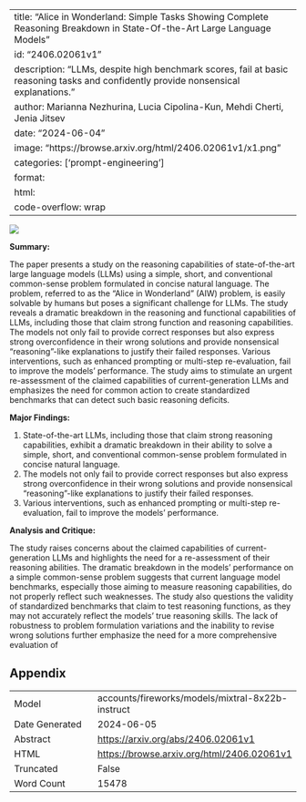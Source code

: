 
---
title: "Alice in Wonderland: Simple Tasks Showing Complete Reasoning Breakdown in State-Of-the-Art Large Language Models"
id: "2406.02061v1"
description: "LLMs, despite high benchmark scores, fail at basic reasoning tasks and confidently provide nonsensical explanations."
author: Marianna Nezhurina, Lucia Cipolina-Kun, Mehdi Cherti, Jenia Jitsev
date: "2024-06-04"
image: "https://browse.arxiv.org/html/2406.02061v1/x1.png"
categories: ['prompt-engineering']
format:
  html:
    code-overflow: wrap
---

![](https://browse.arxiv.org/html/2406.02061v1/x1.png)

**Summary:**

The paper presents a study on the reasoning capabilities of state-of-the-art large language models (LLMs) using a simple, short, and conventional common-sense problem formulated in concise natural language. The problem, referred to as the "Alice in Wonderland" (AIW) problem, is easily solvable by humans but poses a significant challenge for LLMs. The study reveals a dramatic breakdown in the reasoning and functional capabilities of LLMs, including those that claim strong function and reasoning capabilities. The models not only fail to provide correct responses but also express strong overconfidence in their wrong solutions and provide nonsensical "reasoning"-like explanations to justify their failed responses. Various interventions, such as enhanced prompting or multi-step re-evaluation, fail to improve the models' performance. The study aims to stimulate an urgent re-assessment of the claimed capabilities of current-generation LLMs and emphasizes the need for common action to create standardized benchmarks that can detect such basic reasoning deficits.

**Major Findings:**

1. State-of-the-art LLMs, including those that claim strong reasoning capabilities, exhibit a dramatic breakdown in their ability to solve a simple, short, and conventional common-sense problem formulated in concise natural language.
2. The models not only fail to provide correct responses but also express strong overconfidence in their wrong solutions and provide nonsensical "reasoning"-like explanations to justify their failed responses.
3. Various interventions, such as enhanced prompting or multi-step re-evaluation, fail to improve the models' performance.

**Analysis and Critique:**

The study raises concerns about the claimed capabilities of current-generation LLMs and highlights the need for a re-assessment of their reasoning abilities. The dramatic breakdown in the models' performance on a simple common-sense problem suggests that current language model benchmarks, especially those aiming to measure reasoning capabilities, do not properly reflect such weaknesses. The study also questions the validity of standardized benchmarks that claim to test reasoning functions, as they may not accurately reflect the models' true reasoning skills. The lack of robustness to problem formulation variations and the inability to revise wrong solutions further emphasize the need for a more comprehensive evaluation of

## Appendix

|          |          |
|----------|----------|
| Model     | accounts/fireworks/models/mixtral-8x22b-instruct       |
| Date Generated     | 2024-06-05       |
| Abstract | [https://arxiv.org/abs/2406.02061v1](https://arxiv.org/abs/2406.02061v1)        |
| HTML     | [https://browse.arxiv.org/html/2406.02061v1](https://browse.arxiv.org/html/2406.02061v1)       |
| Truncated       | False       |
| Word Count       | 15478       |